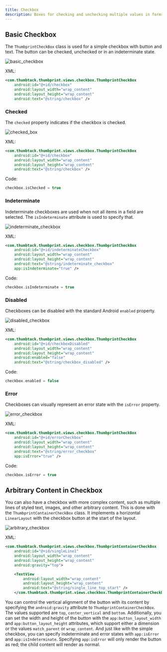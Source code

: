 ```yaml
---
title: Checkbox
description: Boxes for checking and unchecking multiple values in forms.
---
```



<ComponentHeader data={props.data} />

## Basic Checkbox

The `ThumbprintCheckBox` class is used for a simple checkbox with button and text. The button can be checked, unchecked or in an indeterminate state.

![basic_checkbox](https://user-images.githubusercontent.com/11261709/131582174-5ceec397-2291-4faf-b128-273b863ac4ee.png)

XML:

```xml
<com.thumbtack.thumbprint.views.checkbox.ThumbprintCheckBox
    android:id="@+id/checkbox"
    android:layout_width="wrap_content"
    android:layout_height="wrap_content"
    android:text="@string/checkbox" />
```

### Checked

The `checked` property indicates if the checkbox is checked.

![checked_box](https://user-images.githubusercontent.com/11261709/131582343-88530ffe-456e-433d-934b-70d070c2f3a0.png)

XML:

```xml
<com.thumbtack.thumbprint.views.checkbox.ThumbprintCheckBox
    android:id="@+id/checkbox"
    android:layout_width="wrap_content"
    android:layout_height="wrap_content"
    android:text="@string/checkbox" />
```

Code:

```kotlin
checkbox.isChecked = true
```

### Indeterminate

Indeterminate checkboxes are used when not all items in a field are selected. The `isIndeterminate` attribute is used to specify that.

![indeterminate_checkbox](https://user-images.githubusercontent.com/11261709/131582480-5454848d-a0a1-49cc-b52e-df75b54223ac.png)

XML:

```xml
<com.thumbtack.thumbprint.views.checkbox.ThumbprintCheckBox
    android:id="@+id/indeterminateCheckbox"
    android:layout_width="wrap_content"
    android:layout_height="wrap_content"
    android:text="@string/indeterminate_checkbox"
    app:isIndeterminate="true" />
```

Code:

```kotlin
checkbox.isIndeterminate = true
```

### Disabled

Checkboxes can be disabled with the standard Android `enabled` property.

![disabled_checkbox](https://user-images.githubusercontent.com/11261709/131582651-f0a79ec2-d6d2-4aef-bf97-c0e31902c7b0.png)

XML:

```xml
<com.thumbtack.thumbprint.views.checkbox.ThumbprintCheckBox
    android:id="@+id/checkboxDisabled"
    android:layout_width="wrap_content"
    android:layout_height="wrap_content"
    android:enabled="false"
    android:text="@string/checkbox_disabled" />
```

Code:

```kotlin
checkbox.enabled = false
```

### Error

Checkboxes can visually represent an error state with the `isError` property.

![error_checkbox](https://user-images.githubusercontent.com/11261709/131582759-8e137fbf-4ded-45b4-9aad-1c643ea3b238.png)

XML:

```xml
<com.thumbtack.thumbprint.views.checkbox.ThumbprintCheckBox
    android:id="@+id/errorCheckbox"
    android:layout_width="wrap_content"
    android:layout_height="wrap_content"
    android:text="@string/error_checkbox"
    app:isError="true" />
```

Code:

```kotlin
checkbox.isError = true
```

## Arbitrary Content in Checkbox

You can also have a checkbox with more complex content, such as multiple lines of styled text, images, and other arbitrary content. This is done with the `ThumbprintContainerCheckBox` class. It implements a horizontal `LinearLayout` with the checkbox button at the start of the layout.

![arbitrary_checkbox](https://user-images.githubusercontent.com/11261709/131582910-86e357d9-52a5-4985-a8b6-b0404b044ecb.png)

XML:

```xml
<com.thumbtack.thumbprint.views.checkbox.ThumbprintContainerCheckBox
    android:id="@+id/singleLine1"
    android:layout_width="wrap_content"
    android:layout_height="wrap_content"
    android:gravity="top">

    <TextView
        android:layout_width="wrap_content"
        android:layout_height="wrap_content"
        android:text="@string/single_line_top_start" />
    </com.thumbtack.thumbprint.views.checkbox.ThumbprintContainerCheckBox>
```

You can control the vertical alignment of the button with its content by specifying the `android:gravity` attribute to `ThumbprintContainerCheckBox`. The values supported are `top`, `center_vertical` and `bottom`. Additionally, you can set the width and height of the button with the `app:button_layout_width` and `app:button_layout_height` attributes, which support either a dimension or the values `match_parent` or `wrap_content`. And just like with the simple checkbox, you can specify indeterminate and error states with `app:isError` and `app:isIndeterminate`. Specifying `app:isError` will only render the button as red; the child content will render as normal.
